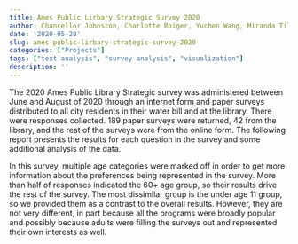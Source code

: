 ```yaml
---
title: Ames Public Lirbary Strategic Survey 2020
author: Chancellor Johnston, Charlotte Roiger, Yuchen Wang, Miranda Tilton, Amin Shirazi
date: '2020-05-28'
slug: ames-public-lirbary-strategic-survey-2020
categories: ["Projects"]
tags: ["text analysis", "survey analysis", "visualization"]
description: ''
---
```


The 2020 Ames Public Library Strategic survey was administered between June and August of 2020 through an internet form and paper surveys distributed to all city residents in their water bill and at the library. There were responses collected. 189 paper surveys were returned, 42 from the library, and the rest of the surveys were from the online form. The following report presents the results for each question in the survey and some additional analysis of the data. 

In this survey, multiple age categories were marked off in order to get more information about the preferences being represented in the survey. More than half of responses indicated the 60+ age group, so their results drive the rest of the survey. The most dissimilar group is the under age 11 group, so we provided them as a contrast to the overall results. However, they are not very different, in part because all the programs were broadly popular and possibly because adults were filling the surveys out and represented their own interests as well. 

